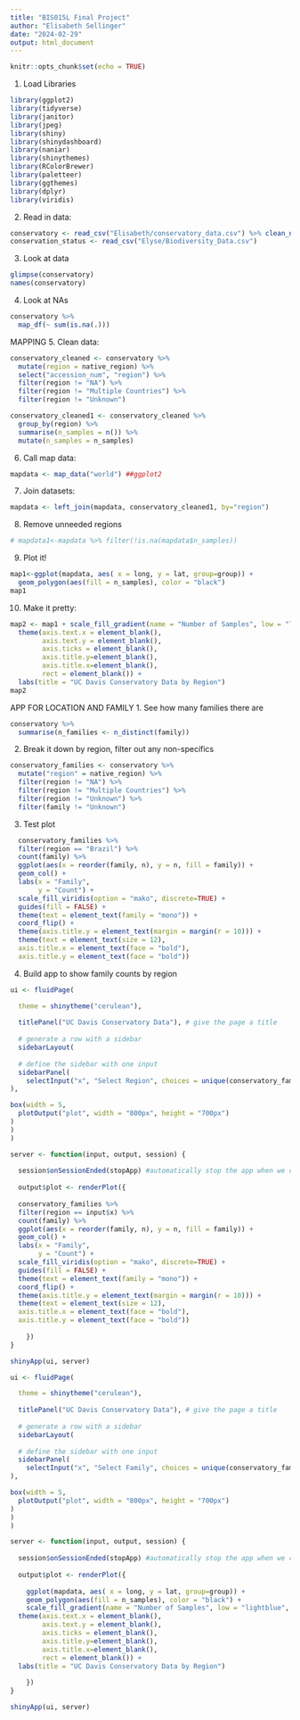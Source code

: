 ```yaml
---
title: "BIS015L Final Project"
author: "Elisabeth Sellinger"
date: "2024-02-29"
output: html_document
---
```


```r
knitr::opts_chunk$set(echo = TRUE)
```

1.  Load Libraries
```r
library(ggplot2)
library(tidyverse)
library(janitor)
library(jpeg)
library(shiny)
library(shinydashboard)
library(naniar)
library(shinythemes)
library(RColorBrewer)
library(paletteer)
library(ggthemes)
library(dplyr)
library(viridis)
```

2.  Read in data:
```r
conservatory <- read_csv("Elisabeth/conservatory_data.csv") %>% clean_names()
conservation_status <- read_csv("Elyse/Biodiversity_Data.csv")
```

3.  Look at data
```r
glimpse(conservatory)
names(conservatory)
```

4.  Look at NAs
```r
conservatory %>% 
  map_df(~ sum(is.na(.)))
```

####################### 

MAPPING 5. Clean data:
```r
conservatory_cleaned <- conservatory %>% 
  mutate(region = native_region) %>% 
  select("accession_num", "region") %>% 
  filter(region != "NA") %>% 
  filter(region != "Multiple Countries") %>% 
  filter(region != "Unknown")
```

```r
conservatory_cleaned1 <- conservatory_cleaned %>% 
  group_by(region) %>% 
  summarise(n_samples = n()) %>% 
  mutate(n_samples = n_samples)
```

6.  Call map data:
```r
mapdata <- map_data("world") ##ggplot2
```

7.  Join datasets:
```r
mapdata <- left_join(mapdata, conservatory_cleaned1, by="region")
```

8.  Remove unneeded regions
```r
# mapdata1<-mapdata %>% filter(!is.na(mapdata$n_samples))
```

9.  Plot it!
```r
map1<-ggplot(mapdata, aes( x = long, y = lat, group=group)) +
  geom_polygon(aes(fill = n_samples), color = "black")
map1
```

10. Make it pretty:
```r
map2 <- map1 + scale_fill_gradient(name = "Number of Samples", low = "lightblue", high =  "olivedrab", na.value = "grey90") +
  theme(axis.text.x = element_blank(),
        axis.text.y = element_blank(),
        axis.ticks = element_blank(),
        axis.title.y=element_blank(),
        axis.title.x=element_blank(),
        rect = element_blank()) +
  labs(title = "UC Davis Conservatory Data by Region")
map2 
```

########################### 

APP FOR LOCATION AND FAMILY 1. See how many families there are
```r
conservatory %>% 
  summarise(n_families <- n_distinct(family))
```

2.  Break it down by region, filter out any non-specifics
```r
conservatory_families <- conservatory %>% 
  mutate("region" = native_region) %>% 
  filter(region != "NA") %>% 
  filter(region != "Multiple Countries") %>% 
  filter(region != "Unknown") %>% 
  filter(family != "Unknown")
```

3.  Test plot
```r
  conservatory_families %>% 
  filter(region == "Brazil") %>% 
  count(family) %>% 
  ggplot(aes(x = reorder(family, n), y = n, fill = family)) +
  geom_col() +
  labs(x = "Family",
       y = "Count") +
  scale_fill_viridis(option = "mako", discrete=TRUE) +
  guides(fill = FALSE) +
  theme(text = element_text(family = "mono")) + 
  coord_flip() +
  theme(axis.title.y = element_text(margin = margin(r = 10))) +
  theme(text = element_text(size = 12),
  axis.title.x = element_text(face = "bold"),
  axis.title.y = element_text(face = "bold"))
```

4.  Build app to show family counts by region
```r
ui <- fluidPage(    

  theme = shinytheme("cerulean"),
  
  titlePanel("UC Davis Conservatory Data"), # give the page a title
  
  # generate a row with a sidebar
  sidebarLayout(      
    
  # define the sidebar with one input
  sidebarPanel(
    selectInput("x", "Select Region", choices = unique(conservatory_families$region), hr())
),  

box(width = 5,
  plotOutput("plot", width = "800px", height = "700px")
) 
) 
) 

server <- function(input, output, session) {
  
  session$onSessionEnded(stopApp) #automatically stop the app when we close it
  
  output$plot <- renderPlot({
  
  conservatory_families %>% 
  filter(region == input$x) %>% 
  count(family) %>% 
  ggplot(aes(x = reorder(family, n), y = n, fill = family)) +
  geom_col() +
  labs(x = "Family",
       y = "Count") +
  scale_fill_viridis(option = "mako", discrete=TRUE) +
  guides(fill = FALSE) +
  theme(text = element_text(family = "mono")) + 
  coord_flip() +
  theme(axis.title.y = element_text(margin = margin(r = 10))) +
  theme(text = element_text(size = 12),
  axis.title.x = element_text(face = "bold"),
  axis.title.y = element_text(face = "bold"))
    
    })
}

shinyApp(ui, server)
```

```r
ui <- fluidPage(    

  theme = shinytheme("cerulean"),
  
  titlePanel("UC Davis Conservatory Data"), # give the page a title
  
  # generate a row with a sidebar
  sidebarLayout(      
    
  # define the sidebar with one input
  sidebarPanel(
    selectInput("x", "Select Family", choices = unique(conservatory_families$region), hr())
),  

box(width = 5,
  plotOutput("plot", width = "800px", height = "700px")
) 
) 
) 

server <- function(input, output, session) {
  
  session$onSessionEnded(stopApp) #automatically stop the app when we close it
  
  output$plot <- renderPlot({
  
    ggplot(mapdata, aes( x = long, y = lat, group=group)) +
    geom_polygon(aes(fill = n_samples), color = "black") +
    scale_fill_gradient(name = "Number of Samples", low = "lightblue", high =  "olivedrab", na.value = "grey90") +
  theme(axis.text.x = element_blank(),
        axis.text.y = element_blank(),
        axis.ticks = element_blank(),
        axis.title.y=element_blank(),
        axis.title.x=element_blank(),
        rect = element_blank()) +
  labs(title = "UC Davis Conservatory Data by Region")
    
    })
}

shinyApp(ui, server)
```


